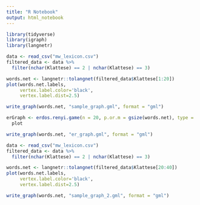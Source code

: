 ```yaml
---
title: "R Notebook"
output: html_notebook
---
```


```r
library(tidyverse)
library(igraph)
library(langnetr)
```

```r
data <- read_csv("mw_lexicon.csv")
filtered_data <- data %>% 
  filter(nchar(Klattese) == 2 | nchar(Klattese) == 3)

words.net <- langnetr::tolangnet(filtered_data$Klattese[1:20])
plot(words.net.labels,
     vertex.label.color='black', 
     vertex.label.dist=2.5)

write_graph(words.net, "sample_graph.gml", format = "gml")
```

```r
erGraph <- erdos.renyi.game(n = 20, p.or.m = gsize(words.net), type = 'gnm') %>%
  plot

write_graph(words.net, "er_graph.gml", format = "gml")
```

```r
data <- read_csv("mw_lexicon.csv")
filtered_data <- data %>% 
  filter(nchar(Klattese) == 2 | nchar(Klattese) == 3)

words.net <- langnetr::tolangnet(filtered_data$Klattese[20:40])
plot(words.net.labels,
     vertex.label.color='black', 
     vertex.label.dist=2.5)

write_graph(words.net, "sample_graph_2.gml", format = "gml")
```

